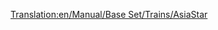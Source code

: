 [[Translation:en/Manual/Base Set/Trains/AsiaStar]]
{{en/Manual/Base Set/Trains/Trains|Image=[[File:en/Manual/Base Set/Trains/Asiastar.png]]
|Name="AsiaStar"
|Cost=£50,390 ($100,780)
|Speed=265 kph (165 mph)
|Weight=94 t
|Power=8,000 hp (5.966 kW)
|Annual=£3,514 ($7,028)
|Designed=1992
|Lifespan=25
|Capacity=N/A
|Description=This is the fastest [[en/Manual/Base Set/Electrified railways|electric-rail]] locomotive in the game.  It comes as a pair of high-power electric locomotives - one on each end of the train.
|Real-life=This train is the Transport Tycoon equivalent of the [https://www.wikipedia.org/wiki/British Rail Class 373 Eurostar (class 373)] train (which serves the Channel Tunnel), and later [https://www.wikipedia.org/wiki/TGV TGV] models.
}}